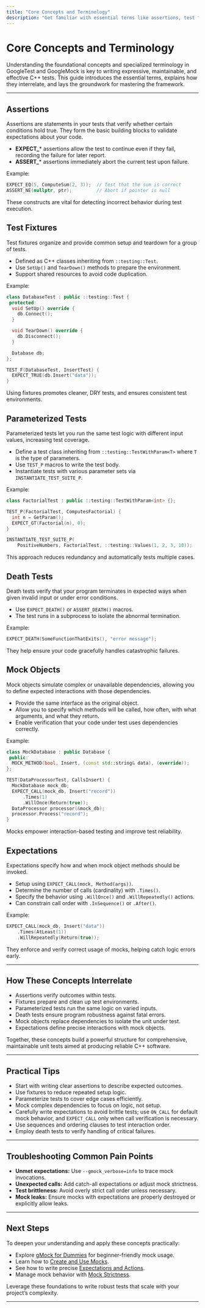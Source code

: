 ```yaml
---
title: "Core Concepts and Terminology"
description: "Get familiar with essential terms like assertions, test fixtures, parameterized tests, death tests, mock objects, and expectations. Learn how these concepts interrelate to support expressive, maintainable C++ tests."
---
```


# Core Concepts and Terminology

Understanding the foundational concepts and specialized terminology in GoogleTest and GoogleMock is key to writing expressive, maintainable, and effective C++ tests. This guide introduces the essential terms, explains how they interrelate, and lays the groundwork for mastering the framework.

---

## Assertions

Assertions are statements in your tests that verify whether certain conditions hold true. They form the basic building blocks to validate expectations about your code.

- **EXPECT_*** assertions allow the test to continue even if they fail, recording the failure for later report.
- **ASSERT_*** assertions immediately abort the current test upon failure.

Example:

```cpp
EXPECT_EQ(5, ComputeSum(2, 3));  // Test that the sum is correct
ASSERT_NE(nullptr, ptr);         // Abort if pointer is null
```

These constructs are vital for detecting incorrect behavior during test execution.

## Test Fixtures

Test fixtures organize and provide common setup and teardown for a group of tests.

- Defined as C++ classes inheriting from `::testing::Test`.
- Use `SetUp()` and `TearDown()` methods to prepare the environment.
- Support shared resources to avoid code duplication.

Example:

```cpp
class DatabaseTest : public ::testing::Test {
 protected:
  void SetUp() override {
    db.Connect();
  }

  void TearDown() override {
    db.Disconnect();
  }

  Database db;
};

TEST_F(DatabaseTest, InsertTest) {
  EXPECT_TRUE(db.Insert("data"));
}
```

Using fixtures promotes cleaner, DRY tests, and ensures consistent test environments.

## Parameterized Tests

Parameterized tests let you run the same test logic with different input values, increasing test coverage.

- Define a test class inheriting from `::testing::TestWithParam<T>` where `T` is the type of parameters.
- Use `TEST_P` macros to write the test body.
- Instantiate tests with various parameter sets via `INSTANTIATE_TEST_SUITE_P`.

Example:

```cpp
class FactorialTest : public ::testing::TestWithParam<int> {};

TEST_P(FactorialTest, ComputesFactorial) {
  int n = GetParam();
  EXPECT_GT(Factorial(n), 0);
}

INSTANTIATE_TEST_SUITE_P(
    PositiveNumbers, FactorialTest, ::testing::Values(1, 2, 3, 10));
```

This approach reduces redundancy and automatically tests multiple cases.

## Death Tests

Death tests verify that your program terminates in expected ways when given invalid input or under error conditions.

- Use `EXPECT_DEATH()` or `ASSERT_DEATH()` macros.
- The test runs in a subprocess to isolate the abnormal termination.

Example:

```cpp
EXPECT_DEATH(SomeFunctionThatExits(), "error message");
```

They help ensure your code gracefully handles catastrophic failures.

## Mock Objects

Mock objects simulate complex or unavailable dependencies, allowing you to define expected interactions with those dependencies.

- Provide the same interface as the original object.
- Allow you to specify which methods will be called, how often, with what arguments, and what they return.
- Enable verification that your code under test uses dependencies correctly.

Example:

```cpp
class MockDatabase : public Database {
 public:
  MOCK_METHOD(bool, Insert, (const std::string& data), (override));
};

TEST(DataProcessorTest, CallsInsert) {
  MockDatabase mock_db;
  EXPECT_CALL(mock_db, Insert("record"))
      .Times(1)
      .WillOnce(Return(true));
  DataProcessor processor(&mock_db);
  processor.Process("record");
}
```

Mocks empower interaction-based testing and improve test reliability.

## Expectations

Expectations specify how and when mock object methods should be invoked.

- Setup using `EXPECT_CALL(mock, Method(args))`.
- Determine the number of calls (cardinality) with `.Times()`.
- Specify the behavior using `.WillOnce()` and `.WillRepeatedly()` actions.
- Can constrain call order with `.InSequence()` or `.After()`.

Example:

```cpp
EXPECT_CALL(mock_db, Insert("data"))
    .Times(AtLeast(1))
    .WillRepeatedly(Return(true));
```

They enforce and verify correct usage of mocks, helping catch logic errors early.

---

## How These Concepts Interrelate

- Assertions verify outcomes within tests.
- Fixtures prepare and clean up test environments.
- Parameterized tests run the same logic on varied inputs.
- Death tests ensure program robustness against fatal errors.
- Mock objects replace dependencies to isolate the unit under test.
- Expectations define precise interactions with mock objects.

Together, these concepts build a powerful structure for comprehensive, maintainable unit tests aimed at producing reliable C++ software.

---

## Practical Tips

- Start with writing clear assertions to describe expected outcomes.
- Use fixtures to reduce repeated setup logic.
- Parameterize tests to cover edge cases efficiently.
- Mock complex dependencies to focus on logic, not setup.
- Carefully write expectations to avoid brittle tests; use `ON_CALL` for default mock behavior, and `EXPECT_CALL` only when call verification is necessary.
- Use sequences and ordering clauses to test interaction order.
- Employ death tests to verify handling of critical failures.

---

## Troubleshooting Common Pain Points

- **Unmet expectations:** Use `--gmock_verbose=info` to trace mock invocations.
- **Unexpected calls:** Add catch-all expectations or adjust mock strictness.
- **Test brittleness:** Avoid overly strict call order unless necessary.
- **Mock leaks:** Ensure mocks with expectations are properly destroyed or explicitly allow leaks.

---

## Next Steps

To deepen your understanding and apply these concepts practically:

- Explore [gMock for Dummies](../gmock_for_dummies.md) for beginner-friendly mock usage.
- Learn how to [Create and Use Mocks](../guides/mocking-best-practices/creating-mocks.md).
- See how to write precise [Expectations and Actions](../guides/mocking-best-practices/writing-expectations-actions.md).
- Manage mock behavior with [Mock Strictness](../guides/mocking-best-practices/mock-strictness.md).

Leverage these foundations to write robust tests that scale with your project’s complexity.

---